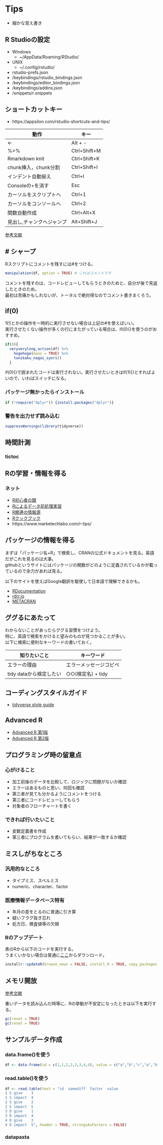 # Tips

- 細かな覚え書き

## R Studioの設定

- Windows
    - ~/AppData/Roaming/RStudio/
- UNIX
    - ~/.config/rstudio/

- rstudio-prefs.json
- /keybindings/rstudio_bindings.json
- /keybindings/editor_bindings.json
- /keybindings/addins.json
- /snippets/r.snippets

## ショートカットキー

- https://appsilon.com/rstudio-shortcuts-and-tips/

<!-- table -->
|動作|キー|
|---|---|
|<-|Alt + -  |
|%>%|Ctrl+Shift+M|
|Rmarkdown knit|Ctrl+Shift+K|
|chunk挿入，chunk分割|Ctrl+Shift+I|
|インデント自動揃え|Ctrl+I|
|Consoleの+を消す|Esc|
|カーソルをスクリプトへ|Ctrl+1|
|カーソルをコンソールへ|Ctrl+2|
|関数自動作成|Ctrl+Alt+X|
|見出し,チャンクへジャンプ|Alt+Shift+J|
  
[参考文献](http://kohske.github.io/R/rstudio/cheetsheet/RStudio-Rmdv2-cheat.pdf)

## \# シャープ

Rスクリプトにコメントを残すには#をつける。

```r
manipulation(df, option = TRUE) # これはコメントです
```

コメントを残すのは、コードレビューしてもらうときのためと、自分が後で見返したときのため。  
最初は苦痛かもしれないが、トータルで絶対得なのでコメント書きまくろう。

## if(0){}

1行とかの操作を一時的に実行させない場合は上記の#を使えばいい。  
実行させたくない操作が多くの行にまたがっている場合は、if(0){}を使うのがおすすめ。

```r
if(0){
  veryverylong_action(df) %>% 
    hogehoge(mano = TRUE) %>% 
    tonikaku_nagai_syori()
  }
```

if(0){}で囲まれたコードは実行されない。実行させたいときはif(1){}とすればよいので、いわばスイッチになる。

### パッケージ無かったらインストール

```r
if (!require("dplyr")) {install.packages("dplyr")}
```

### 警告を出力せず読み込む

```r
suppressWarnings(library(tidyverse))
```
## 時間計測

### tictoc

## Rの学習・情報を得る

### ネット

- [R初心者の館](https://das-kino.hatenablog.com/entry/2019/11/07/1250449)
- [Rによるデータ前処理実習](https://heavywatal.github.io/slides/tmd2019/)
- [R関連の情報源](https://qiita.com/maruman029/items/4963d483c6cd0fb50770)
- [Rクックブック](https://rc2e.com/)
- https://www.marketechlabo.com/r-tips/

## パッケージの情報を得る

まずは「パッケージ名+R」で検索し、CRANの公式ドキュメントを見る。英語だがこれを見るのは大事。  
githubというサイトにはパッケージの関数がどのように定義されているかが載っているので余力があれば見る。  
  
以下のサイトを使えばGoogle翻訳を駆使して日本語で理解できるかも。

- [RDocumentation](https://www.rdocumentation.org/)
- [rdrr.io](https://rdrr.io/)
- [METACRAN](https://www.r-pkg.org/)

## ググるにあたって

わからないことがあったらググる習慣をつけよう。  
特に、英語で検索をかけると望みのものが見つかることが多い。  
以下に検索に便利なキーワードの書いておく。  

<!-- table -->
|知りたいこと|キーワード|
|---|---|
|エラーの理由|エラーメッセージコピペ|
|tidy dataから検定したい|○○(検定名) + tidy|

## コーディングスタイルガイド

- [tidyverse style guide](https://style.tidyverse.org/)

## Advanced R

- [Advanced R 第1版](http://adv-r.had.co.nz/Style.html)
- [Advanced R 第2版](https://adv-r.hadley.nz/index.html)

## プログラミング時の留意点

### 心がけること

- 加工前後のデータを比較して、ロジックに問題がないか確認
- エラーはあるものと思い、何回も確認
- 第三者が見ても分かるようにコメントをつける
- 第三者にコードレビューしてもらう
- 対象者のフローチャートを書く

### できれば行いたいこと

- 変数定義書を作成
- 第三者にプログラムを書いてもらい、結果が一致するか確認

## ミスしがちなところ

### 汎用的なところ

- タイプミス、スペルミス
- numeric、character、factor

### 医療情報データベース特有

- 年月の差をとるのに普通に引き算
- 疑いフラグ抜き忘れ
- 処方日、検査値等の欠損

### Rのアップデート

素のRから以下のコードを実行する。  
うまくいかない場合は普通に[ここ](https://cran.r-project.org/)からダウンロード。

```r
installr::updateR(browse_news = FALSE, install_R = TRUE, copy_packages = FALSE,copy_Rprofile.site = FALSE, keep_old_packages = FALSE, update_packages = TRUE, start_new_R = FALSE,quit_R = TRUE)
```

## メモリ開放

[参考文献](http://knknkn.hatenablog.com/entry/2019/05/26/011705)

重いデータを読み込んだ時等に、Rの挙動が不安定になったときは以下を実行する。

```r
gc(reset = TRUE)
gc(reset = TRUE)
```

## サンプルデータ作成

### data.frame()を使う

```r
df <- data.frame(id = c(1,1,2,2,3,3,4,4), value = c("a","b","c","a","b","c","a","b"))
```

### read.table()を使う

```r
df <- read.table(text = "id  samediff  factor  value
1 S give    3
1 S impact  4
2 S give    2
2 S impact  5   
3 D give    1
3 D impact  4
4 D give    3
4 D impact  5", header = TRUE, stringsAsFactors = FALSE)
```

### datapasta

